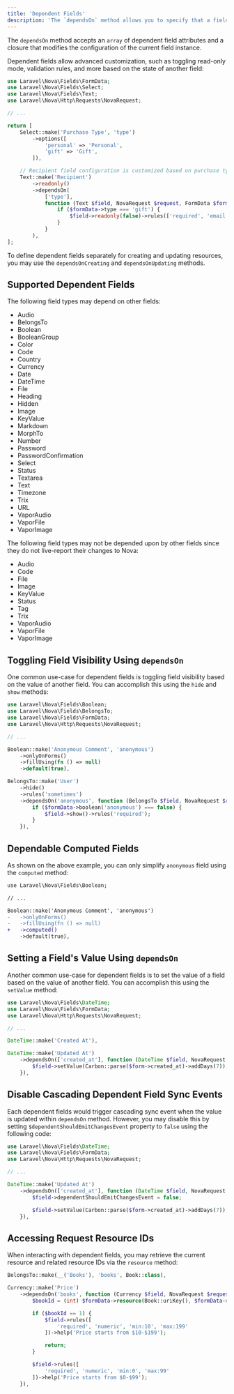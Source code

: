 ```yaml
---
title: 'Dependent Fields'
description: 'The `dependsOn` method allows you to specify that a fields configuration depends on one or more other fields values.'
---
```


The `dependsOn` method accepts an `array` of dependent field attributes and a closure that modifies the configuration of the current field instance.

Dependent fields allow advanced customization, such as toggling read-only mode, validation rules, and more based on the state of another field:

```php {9,18-25}
use Laravel\Nova\Fields\FormData;
use Laravel\Nova\Fields\Select;
use Laravel\Nova\Fields\Text;
use Laravel\Nova\Http\Requests\NovaRequest;

// ...

return [
    Select::make('Purchase Type', 'type')
        ->options([
            'personal' => 'Personal',
            'gift' => 'Gift',
        ]),

    // Recipient field configuration is customized based on purchase type...
    Text::make('Recipient')
        ->readonly()
        ->dependsOn(
            ['type'],
            function (Text $field, NovaRequest $request, FormData $formData) {
                if ($formData->type === 'gift') {
                    $field->readonly(false)->rules(['required', 'email']);
                }
            }
        ),
];
```

To define dependent fields separately for creating and updating resources, you may use the `dependsOnCreating` and `dependsOnUpdating` methods.

## Supported Dependent Fields

The following field types may depend on other fields:

- Audio
- BelongsTo
- Boolean
- BooleanGroup
- Color
- Code
- Country
- Currency
- Date
- DateTime
- File
- Heading
- Hidden
- Image
- KeyValue
- Markdown
- MorphTo
- Number
- Password
- PasswordConfirmation
- Select
- Status
- Textarea
- Text
- Timezone
- Trix
- URL
- VaporAudio
- VaporFile
- VaporImage

The following field types may not be depended upon by other fields since they do not live-report their changes to Nova:

- Audio
- Code
- File
- Image
- KeyValue
- Status
- Tag
- Trix
- VaporAudio
- VaporFile
- VaporImage

## Toggling Field Visibility Using `dependsOn`

One common use-case for dependent fields is toggling field visibility based on the value of another field. You can accomplish this using the `hide` and `show` methods:

```php {8,14,16-20}
use Laravel\Nova\Fields\Boolean;
use Laravel\Nova\Fields\BelongsTo;
use Laravel\Nova\Fields\FormData;
use Laravel\Nova\Http\Requests\NovaRequest;

// ...

Boolean::make('Anonymous Comment', 'anonymous')
    ->onlyOnForms()
    ->fillUsing(fn () => null)
    ->default(true),

BelongsTo::make('User')
    ->hide()
    ->rules('sometimes')
    ->dependsOn('anonymous', function (BelongsTo $field, NovaRequest $request, FormData $formData) {
        if ($formData->boolean('anonymous') === false) {
            $field->show()->rules('required');
        }
    }),
```

## Dependable Computed Fields

As shown on the above example, you can only simplify `anonymous` field using the `computed` method:

```diff
use Laravel\Nova\Fields\Boolean;

// ...

Boolean::make('Anonymous Comment', 'anonymous')
-   ->onlyOnForms()
-   ->fillUsing(fn () => null)
+   ->computed()
    ->default(true),
```

## Setting a Field's Value Using `dependsOn`

Another common use-case for dependent fields is to set the value of a field based on the value of another field. You can accomplish this using the `setValue` method:

```php {7,10-12}
use Laravel\Nova\Fields\DateTime;
use Laravel\Nova\Fields\FormData;
use Laravel\Nova\Http\Requests\NovaRequest;

// ...

DateTime::make('Created At'),

DateTime::make('Updated At')
    ->dependsOn(['created_at'], function (DateTime $field, NovaRequest $request, FormData $form) {
        $field->setValue(Carbon::parse($form->created_at)->addDays(7));
    }),
```

## Disable Cascading Dependent Field Sync Events

Each dependent fields would trigger cascading sync event when the value is updated within `dependsOn` method. However, you may disable this by setting `$dependentShouldEmitChangesEvent` property to `false` using the following code: 

```php {9}
use Laravel\Nova\Fields\DateTime;
use Laravel\Nova\Fields\FormData;
use Laravel\Nova\Http\Requests\NovaRequest;

// ...

DateTime::make('Updated At')
    ->dependsOn(['created_at'], function (DateTime $field, NovaRequest $request, FormData $form) {
        $field->dependentShouldEmitChangesEvent = false;

        $field->setValue(Carbon::parse($form->created_at)->addDays(7));
    }),
```

## Accessing Request Resource IDs

When interacting with dependent fields, you may retrieve the current resource and related resource IDs via the `resource` method:

```php {5}
BelongsTo::make(__('Books'), 'books', Book::class),

Currency::make('Price')
    ->dependsOn('books', function (Currency $field, NovaRequest $request, FormData $formData) {
        $bookId = (int) $formData->resource(Book::uriKey(), $formData->books);

        if ($bookId == 1) {
            $field->rules([
                'required', 'numeric', 'min:10', 'max:199'
            ])->help('Price starts from $10-$199');

            return;
        }

        $field->rules([
            'required', 'numeric', 'min:0', 'max:99'
        ])->help('Price starts from $0-$99');
    }),
```
